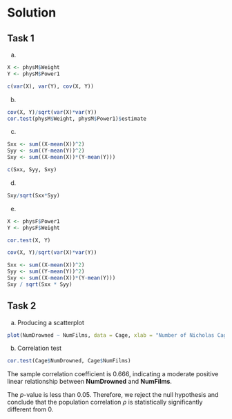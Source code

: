 # Solution

## Task 1

(a)
```r
X <- physM$Weight
Y <- physM$Power1

c(var(X), var(Y), cov(X, Y))
```

(b)
```r
cov(X, Y)/sqrt(var(X)*var(Y))
cor.test(physM$Weight, physM$Power1)$estimate
```

(c)
```r
Sxx <- sum((X-mean(X))^2)
Syy <- sum((Y-mean(Y))^2)
Sxy <- sum((X-mean(X))*(Y-mean(Y)))

c(Sxx, Syy, Sxy)
```

(d)
```r
Sxy/sqrt(Sxx*Syy)
```

(e)
```r
X <- physF$Power1
Y <- physF$Weight

cor.test(X, Y)

cov(X, Y)/sqrt(var(X)*var(Y))

Sxx <- sum((X-mean(X))^2)
Syy <- sum((Y-mean(Y))^2)
Sxy <- sum((X-mean(X))*(Y-mean(Y)))
Sxy / sqrt(Sxx * Syy)

```

## Task 2

(a) Producing a scatterplot
```r
plot(NumDrowned ~ NumFilms, data = Cage, xlab = "Number of Nicholas Cage films released in a year", ylab = "Number of people who drowned falling into pools that year")
```

(b) Correlation test
```r
cor.test(Cage$NumDrowned, Cage$NumFilms)
```

The sample correlation coefficient is 0.666, indicating a moderate positive linear relationship between **NumDrowned** and **NumFilms**. 

The $p$-value is less than 0.05. Therefore, we reject the null hypothesis and conclude that the population correlation $\rho$ is statistically significantly different from 0. 
